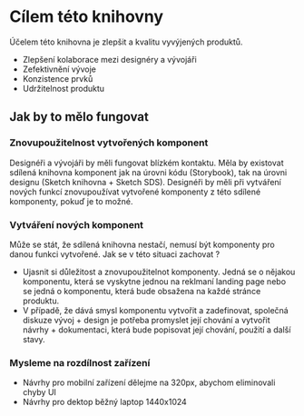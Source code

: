 

<Meta title="Design System/Intro" />



# Cílem této knihovny
Účelem této knihovna je zlepšit a kvalitu vyvýjených produktů.
- Zlepšení kolaborace mezi designéry a vývojáři
- Zefektivnění vývoje
- Konzistence prvků
- Udržitelnost produktu

## Jak by to mělo fungovat

### Znovupoužitelnost vytvořených komponent
Designéři a vývojáři by měli fungovat blízkém kontaktu. Měla by existovat sdílená knihovna komponent jak na úrovni kódu (Storybook), tak na úrovni designu (Sketch knihovna + Sketch SDS). Designéři by měli při vytváření nových funkcí znovupoužívat vytvořené komponenty z této sdílené komponenty, pokuď je to možné.

### Vytváření nových komponent
Může se stát, že sdílená knihovna nestačí, nemusí být komponenty pro danou funkci vytvořené. Jak se v této situaci zachovat ? 
- Ujasnit si důležitost a znovupoužitelnot komponenty. Jedná se o nějakou komponentu, která se vyskytne jednou na reklmaní landing page nebo se jedná o komponentu, která bude obsažena na každé stránce produktu. 
- V případě, že dává smysl komponentu vytvořit a zadefinovat, společná diskuze vývoj +  design je potřeba promyslet její chování a vytvořit návrhy + dokumentaci, která bude popisovat její chování, použití a další stavy.

### Mysleme na rozdílnost zařízení
- Návrhy pro mobilní zařízení dělejme na 320px, abychom eliminovali chyby UI
- Návrhy pro dektop běžný laptop 1440x1024
